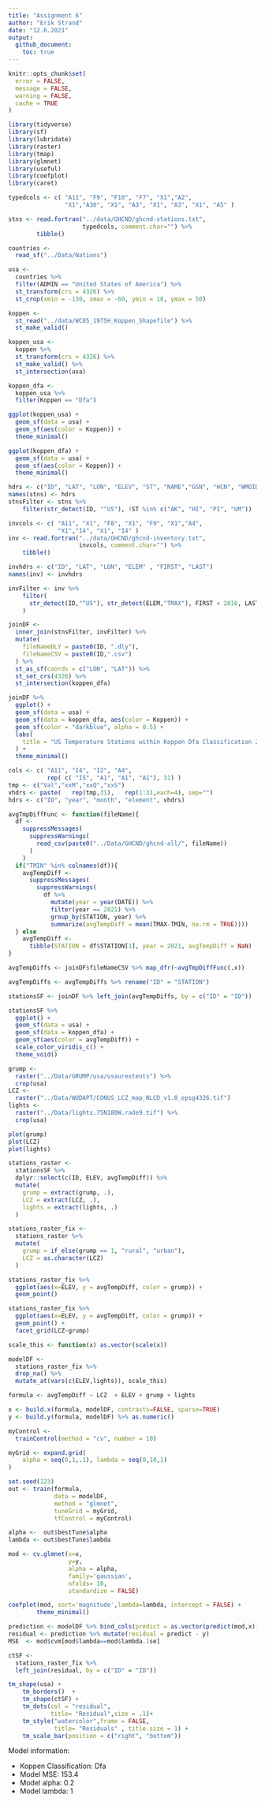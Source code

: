 ```yaml
---
title: "Assignment 6"
author: "Erik Strand"
date: "12.6.2021"
output: 
  github_document:
    toc: true
---
```

```r
knitr::opts_chunk$set(
  error = FALSE,
  message = FALSE,
  warning = FALSE, 
  cache = TRUE
)
```

```r
library(tidyverse)
library(sf)
library(lubridate)
library(raster)
library(tmap)
library(glmnet)
library(useful)
library(coefplot)
library(caret)
```

```r
typedcols <- c( "A11", "F9", "F10", "F7", "X1","A2",
                "X1","A30", "X1", "A3", "X1", "A3", "X1", "A5" )

stns <- read.fortran("../data/GHCND/ghcnd-stations.txt", 
                     typedcols, comment.char="") %>% 
        tibble()
```

```r
countries <- 
  read_sf("../Data/Nations")

usa <- 
  countries %>% 
  filter(ADMIN == "United States of America") %>% 
  st_transform(crs = 4326) %>% 
  st_crop(xmin = -130, xmax = -60, ymin = 18, ymax = 50)
```


```r
koppen <- 
  st_read("../data/WC05_1975H_Koppen_Shapefile") %>% 
  st_make_valid()

koppen_usa <- 
  koppen %>% 
  st_transform(crs = 4326) %>% 
  st_make_valid() %>% 
  st_intersection(usa)

koppen_dfa <- 
  koppen_usa %>% 
  filter(Koppen == "Dfa")

ggplot(koppen_usa) + 
  geom_sf(data = usa) + 
  geom_sf(aes(color = Koppen)) + 
  theme_minimal()

ggplot(koppen_dfa) + 
  geom_sf(data = usa) + 
  geom_sf(aes(color = Koppen)) + 
  theme_minimal()
```

```r
hdrs <- c("ID", "LAT", "LON", "ELEV", "ST", "NAME","GSN", "HCN", "WMOID")
names(stns) <- hdrs
stnsFilter <- stns %>%
    filter(str_detect(ID, "^US"), !ST %in% c("AK", "HI", "PI", "UM"))

invcols <- c( "A11", "X1", "F8", "X1", "F9", "X1","A4",
              "X1","I4", "X1", "I4" )
inv <- read.fortran("../data/GHCND/ghcnd-inventory.txt",
                    invcols, comment.char="") %>% 
    tibble()
```

```r
invhdrs <- c("ID", "LAT", "LON", "ELEM" , "FIRST", "LAST")
names(inv) <- invhdrs

invFilter <- inv %>% 
    filter(
      str_detect(ID,"^US"), str_detect(ELEM,"TMAX"), FIRST < 2016, LAST > 2016
    )
```

```r
joinDF <- 
  inner_join(stnsFilter, invFilter) %>% 
  mutate(
    fileNameDLY = paste0(ID, ".dly"),
    fileNameCSV = paste0(ID,".csv")
  ) %>% 
  st_as_sf(coords = c("LON", "LAT")) %>% 
  st_set_crs(4326) %>% 
  st_intersection(koppen_dfa)

joinDF %>% 
  ggplot() + 
  geom_sf(data = usa) + 
  geom_sf(data = koppen_dfa, aes(color = Koppen)) + 
  geom_sf(color = "darkblue", alpha = 0.5) + 
  labs(
    title = "US Temperature Stations within Koppen Dfa Classification Zones"
  ) + 
  theme_minimal()
```

```r
cols <- c( "A11", "I4", "I2", "A4",
           rep( c( "I5", "A1", "A1", "A1"), 31) )
tmp <- c("Val","xxM","xxQ","xxS")
vhdrs <- paste(   rep(tmp,31),   rep(1:31,each=4), sep="")
hdrs <- c("ID", "year", "month", "element", vhdrs)

avgTmpDiffFunc <- function(fileName){
  df <- 
    suppressMessages(
      suppressWarnings(
        read_csv(paste0("../Data/GHCND/ghcnd-all/", fileName))
      )
    )
  if("TMIN" %in% colnames(df)){ 
    avgTempDiff <- 
      suppressMessages(
        suppressWarnings(
          df %>%
            mutate(year = year(DATE)) %>% 
            filter(year == 2021) %>% 
            group_by(STATION, year) %>% 
            summarize(avgTempDiff = mean(TMAX-TMIN, na.rm = TRUE))))
  } else 
    avgTempDiff <- 
      tibble(STATION = df$STATION[1], year = 2021, avgTempDiff = NaN)
}

avgTempDiffs <- joinDF$fileNameCSV %>% map_dfr(~avgTmpDiffFunc(.x))

avgTempDiffs <- avgTempDiffs %>% rename("ID" = "STATION")

stationsSF <- joinDF %>% left_join(avgTempDiffs, by = c("ID" = "ID"))

stationsSF %>% 
  ggplot() + 
  geom_sf(data = usa) + 
  geom_sf(data = koppen_dfa) + 
  geom_sf(aes(color = avgTempDiff)) + 
  scale_color_viridis_c() + 
  theme_void()
```

```r
grump <- 
  raster("../Data/GRUMP/usa/usaurextents") %>% 
  crop(usa)
LCZ <- 
  raster("../Data/WUDAPT/CONUS_LCZ_map_NLCD_v1.0_epsg4326.tif")
lights <- 
  raster("../Data/lights.75N180W.rade9.tif") %>% 
  crop(usa)

plot(grump)
plot(LCZ)
plot(lights)
```

```r
stations_raster <- 
  stationsSF %>% 
  dplyr::select(c(ID, ELEV, avgTempDiff)) %>% 
  mutate(
    grump = extract(grump, .),
    LCZ = extract(LCZ, .),
    lights = extract(lights, .)
  )

stations_raster_fix <- 
  stations_raster %>% 
  mutate(
    grump = if_else(grump == 1, "rural", "urban"),
    LCZ = as.character(LCZ)
  )

stations_raster_fix %>% 
  ggplot(aes(x=ELEV, y = avgTempDiff, color = grump)) +
  geom_point()

stations_raster_fix %>% 
  ggplot(aes(x=ELEV, y = avgTempDiff, color = grump)) +
  geom_point() +
  facet_grid(LCZ~grump)
```

```r
scale_this <- function(x) as.vector(scale(x))

modelDF <- 
  stations_raster_fix %>% 
  drop_na() %>% 
  mutate_at(vars(c(ELEV,lights)), scale_this)

formula <- avgTempDiff ~ LCZ  + ELEV + grump + lights

x <- build.x(formula, modelDF, contrasts=FALSE, sparse=TRUE)
y <- build.y(formula, modelDF) %>% as.numeric()

myControl <- 
  trainControl(method = "cv", number = 10)

myGrid <- expand.grid(
    alpha = seq(0,1,.1), lambda = seq(0,10,1)
)

set.seed(123)
out <- train(formula, 
             data = modelDF,
             method = "glmnet",
             tuneGrid = myGrid,
             tfControl = myControl)

alpha <-  out$bestTune$alpha
lambda <- out$bestTune$lambda

mod <- cv.glmnet(x=x,
                 y=y,
                 alpha = alpha,
                 family='gaussian', 
                 nfolds= 10, 
                 standardize = FALSE)

coefplot(mod, sort='magnitude',lambda=lambda, intercept = FALSE) + 
        theme_minimal()

prediction <- modelDF %>% bind_cols(predict = as.vector(predict(mod,x)))
residual <- prediction %>% mutate(residual = predict - y) 
MSE  <- mod$cvm[mod$lambda==mod$lambda.1se]
```

```r
ctSF <-  
  stations_raster_fix %>% 
  left_join(residual, by = c("ID" = "ID")) 

tm_shape(usa) +
    tm_borders()  + 
    tm_shape(ctSF) +
    tm_dots(col = "residual",
            title= "Residual",size = .1)+
    tm_style("watercolor",frame = FALSE,
             title= "Residuals" , title.size = 1) + 
    tm_scale_bar(position = c("right", "bottom"))
```


Model information: 

* Koppen Classification: Dfa
* Model MSE: 153.4
* Model alpha: 0.2
* Model lambda: 1





